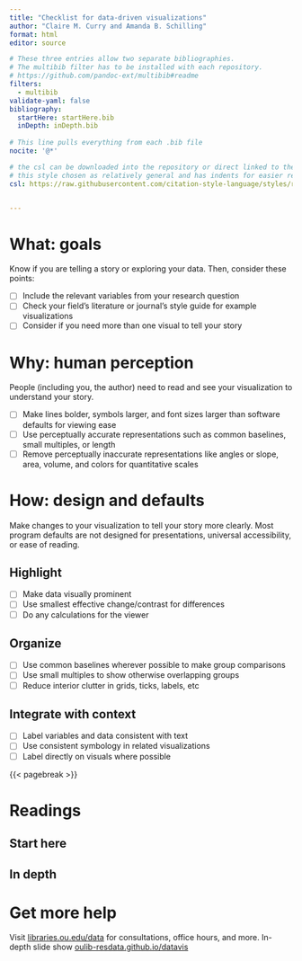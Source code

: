 ```yaml
---
title: "Checklist for data-driven visualizations"
author: "Claire M. Curry and Amanda B. Schilling"
format: html
editor: source

# These three entries allow two separate bibliographies.
# The multibib filter has to be installed with each repository.
# https://github.com/pandoc-ext/multibib#readme
filters:
  - multibib
validate-yaml: false
bibliography:
  startHere: startHere.bib
  inDepth: inDepth.bib
  
# This line pulls everything from each .bib file
nocite: '@*'

# the csl can be downloaded into the repository or direct linked to the raw file on github
# this style chosen as relatively general and has indents for easier reading on handouts.
csl: https://raw.githubusercontent.com/citation-style-language/styles/refs/heads/master/oxford-university-press-scimed-author-date.csl


---
```


# What: goals

Know if you are telling a story or exploring your data.  Then, consider these points:

- [ ] Include the relevant variables from your research question
- [ ] Check your field's literature or journal's style guide for example visualizations
- [ ] Consider if you need more than one visual to tell your story

# Why: human perception

People (including you, the author) need to read and see your visualization to understand your story.

- [ ] Make lines bolder, symbols larger, and font sizes larger than software defaults for viewing ease
- [ ] Use perceptually accurate representations such as common baselines, small multiples, or length
- [ ] Remove perceptually inaccurate representations like angles or slope, area, volume, and colors for quantitative scales

# How: design and defaults

Make changes to your visualization to tell your story more clearly.  Most program defaults are not designed for presentations, universal accessibility, or ease of reading.

## Highlight

- [ ] Make data visually prominent
- [ ] Use smallest effective change/contrast for differences
- [ ] Do any calculations for the viewer

## Organize

- [ ] Use common baselines wherever possible to make group comparisons
- [ ] Use small multiples to show otherwise overlapping groups
- [ ] Reduce interior clutter in grids, ticks, labels, etc


## Integrate with context

- [ ] Label variables and data consistent with text
- [ ] Use consistent symbology in related visualizations
- [ ] Label directly on visuals where possible


{{< pagebreak >}}

# Readings

## Start here

::: {#refs-startHere}
:::

## In depth

::: {#refs-inDepth}
:::

# Get more help

Visit [libraries.ou.edu/data](https://libraries.ou.edu/data) for consultations, office hours, and more.
In-depth slide show [oulib-resdata.github.io/datavis](https://oulib-resdata.github.io/datavis/)
